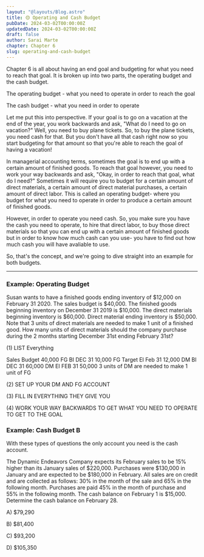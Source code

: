 ```yaml
---
layout: "@layouts/Blog.astro"
title: 🟡 Operating and Cash Budget
pubDate: 2024-03-02T00:00:00Z
updatedDate: 2024-03-02T00:00:00Z
draft: false
author: Sarai Marte
chapter: Chapter 6
slug: operating-and-cash-budget
---
```


Chapter 6 is all about having an end goal and budgeting for what you need to reach that goal. It is broken up into two parts, the operating budget and the cash budget.

The operating budget - what you need to operate in order to reach the goal

The cash budget - what you need in order to operate

Let me put this into perspective. If your goal is to go on a vacation at the end of the year, you work backwards and ask, "What do I need to go on vacation?" Well, you need to buy plane tickets. So, to buy the plane tickets, you need cash for that. But you don't have all that cash right now so you start budgeting for that amount so that you're able to reach the goal of having a vacation!

In managerial accounting terms, sometimes the goal is to end up with a certain amount of finished goods. To reach that goal however, you need to work your way backwards and ask, "Okay, in order to reach that goal, what do I need?" Sometimes it will require you to budget for a certain amount of direct materials, a certain amount of direct material purchases, a certain amount of direct labor. This is called an operating budget- where you budget for what you need to operate in order to produce a certain amount of finished goods.

However, in order to operate you need cash. So, you make sure you have the cash you need to operate, to hire that direct labor, to buy those direct materials so that you can end up with a certain amount of finished goods but in order to know how much cash can you use- you have to find out how much cash you will have avaliable to use.

So, that's the concept, and we're going to dive straight into an example for both budgets.

<hr />

### Example: Operating Budget

Susan wants to have a finished goods ending inventory of $12,000 on February 31 2020. The sales budget is $40,000. The finished goods beginning inventory on December 31 2019 is $10,000. The direct materials beginning inventory is $60,000. Direct material ending inventory is $50,000. Note that 3 units of direct materials are needed to make 1 unit of a finished good. How many units of direct materials should the company purchase during the 2 months starting December 31st ending February 31st?

(1) LIST Everything

Sales Budget 40,000
FG BI DEC 31 10,000
FG Target EI Feb 31 12,000
DM BI DEC 31 60,000
DM EI FEB 31 50,000
3 units of DM are needed to make 1 unit of FG

(2) SET UP YOUR DM AND FG ACCOUNT

(3) FILL IN EVERYTHING THEY GIVE YOU

(4) WORK YOUR WAY BACKWARDS TO GET WHAT YOU NEED TO OPERATE TO GET TO THE GOAL

### Example: Cash Budget B

With these types of questions the only account you need is the cash account.

The Dynamic Endeavors Company expects its February sales to be 15% higher than its January sales of $220,000. Purchases were $130,000 in January and are expected to be $180,000 in February. All sales are on credit and are collected as follows: 30% in the month of the sale and 65% in the following month. Purchases are paid 45% in the month of purchase and 55% in the following month. The cash balance on February 1 is $15,000. Determine the cash balance on February 28.

A) $79,290

B) $81,400

C) $93,200

D) $105,350
